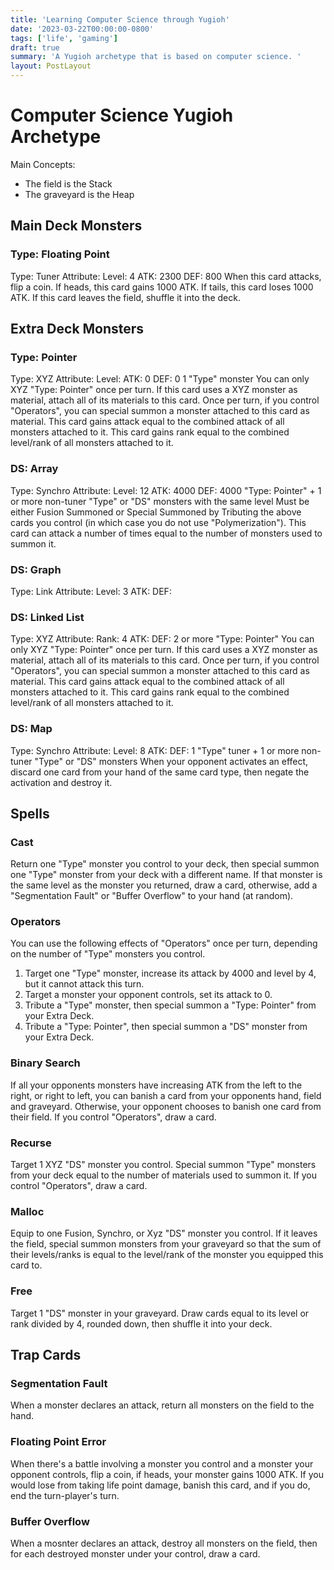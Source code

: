 ```yaml
---
title: 'Learning Computer Science through Yugioh'
date: '2023-03-22T00:00:00-0800'
tags: ['life', 'gaming']
draft: true
summary: 'A Yugioh archetype that is based on computer science. '
layout: PostLayout
---
```


# Computer Science Yugioh Archetype

Main Concepts:

- The field is the Stack
- The graveyard is the Heap

## Main Deck Monsters

### Type: Floating Point

Type: Tuner
Attribute:
Level: 4
ATK: 2300
DEF: 800
When this card attacks, flip a coin. If heads, this card gains 1000 ATK. If tails, this card loses 1000 ATK. If this card leaves the field, shuffle it into the deck.

## Extra Deck Monsters

### Type: Pointer

Type: XYZ
Attribute:
Level:
ATK: 0
DEF: 0
1 "Type" monster
You can only XYZ "Type: Pointer" once per turn. If this card uses a XYZ monster as material, attach all of its materials to this card. Once per turn, if you control "Operators", you can special summon a monster attached to this card as material. This card gains attack equal to the combined attack of all monsters attached to it. This card gains rank equal to the combined level/rank of all monsters attached to it.

### DS: Array

Type: Synchro
Attribute:
Level: 12
ATK: 4000
DEF: 4000
"Type: Pointer" + 1 or more non-tuner "Type" or "DS" monsters with the same level
Must be either Fusion Summoned or Special Summoned by Tributing the above cards you control (in which case you do not use "Polymerization"). This card can attack a number of times equal to the number of monsters used to summon it.

### DS: Graph

Type: Link
Attribute:
Level: 3
ATK:
DEF:

### DS: Linked List

Type: XYZ
Attribute:
Rank: 4
ATK:
DEF:
2 or more "Type: Pointer"
You can only XYZ "Type: Pointer" once per turn. If this card uses a XYZ monster as material, attach all of its materials to this card. Once per turn, if you control "Operators", you can special summon a monster attached to this card as material. This card gains attack equal to the combined attack of all monsters attached to it. This card gains rank equal to the combined level/rank of all monsters attached to it.

### DS: Map

Type: Synchro
Attribute:
Level: 8
ATK:
DEF:
1 "Type" tuner + 1 or more non-tuner "Type" or "DS" monsters
When your opponent activates an effect, discard one card from your hand of the same card type, then negate the activation and destroy it.

## Spells

### Cast

Return one "Type" monster you control to your deck, then special summon one "Type" monster from your deck with a different name. If that monster is the same level as the monster you returned, draw a card, otherwise, add a "Segmentation Fault" or "Buffer Overflow" to your hand (at random).

### Operators

You can use the following effects of "Operators" once per turn, depending on the number of "Type" monsters you control.

1. Target one "Type" monster, increase its attack by 4000 and level by 4, but it cannot attack this turn.
2. Target a monster your opponent controls, set its attack to 0.
3. Tribute a "Type" monster, then special summon a "Type: Pointer" from your Extra Deck.
4. Tribute a "Type: Pointer", then special summon a "DS" monster from your Extra Deck.

### Binary Search

If all your opponents monsters have increasing ATK from the left to the right, or right to left, you can banish a card from your opponents hand, field and graveyard. Otherwise, your opponent chooses to banish one card from their field. If you control "Operators", draw a card.

### Recurse

Target 1 XYZ "DS" monster you control. Special summon "Type" monsters from your deck equal to the number of materials used to summon it. If you control "Operators", draw a card.

### Malloc

Equip to one Fusion, Synchro, or Xyz "DS" monster you control. If it leaves the field, special summon monsters from your graveyard so that the sum of their levels/ranks is equal to the level/rank of the monster you equipped this card to.

### Free

Target 1 "DS" monster in your graveyard. Draw cards equal to its level or rank divided by 4, rounded down, then shuffle it into your deck.

## Trap Cards

### Segmentation Fault

When a monster declares an attack, return all monsters on the field to the hand.

### Floating Point Error

When there's a battle involving a monster you control and a monster your opponent controls, flip a coin, if heads, your monster gains 1000 ATK. If you would lose from taking life point damage, banish this card, and if you do, end the turn-player's turn.

### Buffer Overflow

When a mosnter declares an attack, destroy all monsters on the field, then for each destroyed monster under your control, draw a card.
